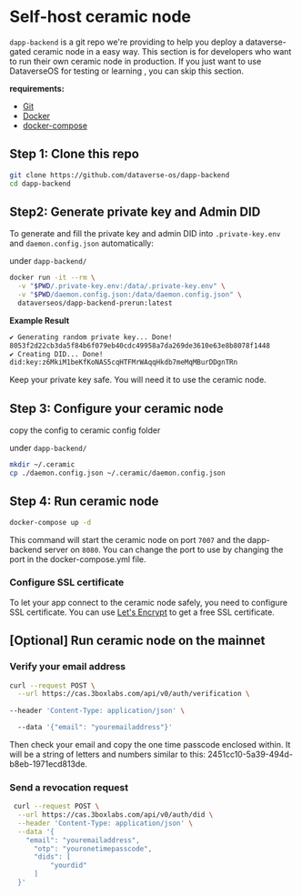 # Self-host ceramic node

`dapp-backend` is a git repo we're providing to help you deploy a dataverse-gated
ceramic node in a easy way. This section is for developers who want to run their own
ceramic node in production. If you just want to use DataverseOS for testing or learning
, you can skip this section.

**requirements:**
- [Git](https://git-scm.com/)
- [Docker](https://www.docker.com/)
- [docker-compose](https://docs.docker.com/compose/)

## Step 1: Clone this repo

```bash
git clone https://github.com/dataverse-os/dapp-backend
cd dapp-backend
```
## Step2: Generate private key and Admin DID
To generate and fill the private key and admin DID into `.private-key.env` and `daemon.config.json` automatically:

under ```dapp-backend/```
```bash
docker run -it --rm \
  -v "$PWD/.private-key.env:/data/.private-key.env" \
  -v "$PWD/daemon.config.json:/data/daemon.config.json" \
  dataverseos/dapp-backend-prerun:latest
```
**Example Result**
```bash
✔ Generating random private key... Done!
8053f2d22cb3da5f84b6f079eb40cdc49958a7da269de3610e63e8b8078f1448
✔ Creating DID... Done!
did:key:z6MkiM1beKfKoNAS5cqHTFMrWAqqHkdb7meMqMBurDDgnTRn
```

Keep your private key safe. You will need it to use the ceramic node.

## Step 3: Configure your ceramic node
copy the config to ceramic config folder

under ```dapp-backend/```
```bash
mkdir ~/.ceramic
cp ./daemon.config.json ~/.ceramic/daemon.config.json
```

## Step 4: Run ceramic node
```bash
docker-compose up -d
```
This command will start the ceramic node on port `7007` and the dapp-backend server on `8080`. You can change the port to use by changing the port in the docker-compose.yml file.


### Configure SSL certificate
To let your app connect to the ceramic node safely, you need to configure SSL certificate. 
You can use [Let's Encrypt](https://letsencrypt.org/) to get a free SSL certificate.

## [Optional] Run ceramic node on the mainnet

### Verify your email address

```bash
curl --request POST \
  --url https://cas.3boxlabs.com/api/v0/auth/verification \
  
--header 'Content-Type: application/json' \

  --data '{"email": "youremailaddress"}'
```
Then check your email and copy the one time passcode enclosed within. It will be a string of letters and numbers similar to this: 2451cc10-5a39-494d-b8eb-1971ecd813de.
### Send a revocation request
```bash
 curl --request POST \
  --url https://cas.3boxlabs.com/api/v0/auth/did \
  --header 'Content-Type: application/json' \
  --data '{
    "email": "youremailaddress",
      "otp": "youronetimepasscode",
      "dids": [
          "yourdid"
      ]
  }'
  ```